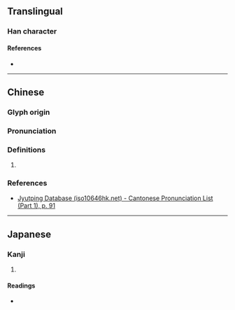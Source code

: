 {{character info}}
==Translingual==


===Han character===
{{Han char|rn=37|rad=大|as=13|sn=16|four=|canj=KYMH|ids=⿱大歲}}

====References====
* {{Han ref|kx=0254.100|dkj=06013|dj=0516.010|hdz=10549.130|uh=596F|ud=22895}}

----

==Chinese==
{{zh-forms|s=𫯥}}

===Glyph origin===
{{Han etym}}

===Pronunciation===
{{zh-pron
|m=huò
|c=kut3,kwut3
|mc=y
|oc=y
|cat=
}}

===Definitions===
{{zh-hanzi}}

# {{rfdef|zh}}

===References===
* [http://www.iso10646hk.net/jp/document/download.jsp Jyutping Database (iso10646hk.net) - Cantonese Pronunciation List (Part 1), p. 91]

----

==Japanese==

===Kanji===
{{ja-kanji|grade=|rs=大13}}

# {{rfdef|ja|sort=大13}}

====Readings====
* {{ja-readings|on=かつ, かち|kun=}}
